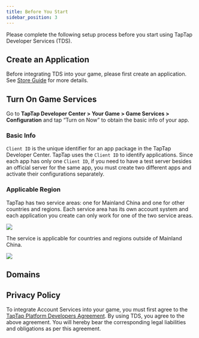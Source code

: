 ```yaml
---
title: Before You Start
sidebar_position: 3
---
```



Please complete the following setup process before you start using TapTap Developer Services (TDS).

## Create an Application

Before integrating TDS into your game, please first create an application. See [Store Guide](/store/) for more details.

## Turn On Game Services

Go to **TapTap Developer Center > Your Game > Game Services > Configuration** and tap “Turn on Now” to obtain the basic info of your app.

### Basic Info

`Client ID` is the unique identifier for an app package in the TapTap Developer Center. TapTap uses the `Client ID` to identify applications. Since each app has only one `Client ID`, if you need to have a test server besides an official server for the same app, you must create two different apps and activate their configurations separately.

### Applicable Region

<Conditional region="cn">

TapTap has two service areas: one for Mainland China and one for other countries and regions. Each service area has its own account system and each application you create can only work for one of the two service areas.

![](https://capacity-files.lcfile.com/nnQKxgJJzgErOlIOcxnbIHt8Vc1RmGYe/tap_get_ready.png)

</Conditional>

<Conditional region="global">

The service is applicable for countries and regions outside of Mainland China.

![](https://capacity-files.lcfile.com/SaYP7m4TEQQTpuvy5n2r0GjxAzgim624/io_tap_get_ready.png)

</Conditional>

## Domains

<DomainBinding />

## Privacy Policy

To integrate Account Services into your game, you must first agree to the [TapTap Platform Developers Agreement](/store/store-devagreement/). By using TDS, you agree to the above agreement. You will hereby bear the corresponding legal liabilities and obligations as per this agreement.
